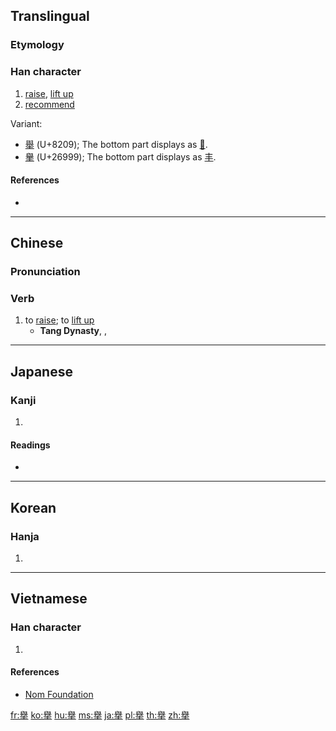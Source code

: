 {{also|舉|挙|举}}
==Translingual==
{{ja-forms|[[挙]]|[[举]]|[[擧]]}}

===Etymology===
{{Han compound|與|手|c1=p|c2=s|t2=hand|ls=psc}}

===Han character===
{{Han char|rn=64|rad=手|as=14|sn=18|four=|canj=HCQ,XHCQ|ids=⿱與手}}

# [[raise]], [[lift up]]
# [[recommend]]

Variant:
* [[舉]] (U+8209); The bottom part displays as [[𠀆]].
* [[𦦙]] (U+26999); The bottom part displays as [[丰]].

====References====
* {{Han ref|kx=0460.100|dkj=12863|dj=0808.300|hdz=31966.010|uh=64E7|ud=25831}}

----

==Chinese==
{{zh-forms|s=举}}

===Pronunciation===
{{zh-pron
|m=jǔ
|c=geoi2
|mc=y
|oc=y
|ma=
|cat=v
}}

===Verb===
{{zh-verb}}

# to [[raise]]; to [[lift up]]
#* '''Tang Dynasty''', {{l|zh|w:zh:李白|李白}}, {{l|zh|w:zh:靜夜思|靜夜思}}
#: {{zh-usex|舉 頭 望 明月|I '''raise''' my head to gaze at the bright moon|CL}}

----

==Japanese==

===Kanji===
{{ja-kanji|grade=|rs=手14|style=ky|shin=挙}}

# {{defn|lang=ja|sort=手14}}

====Readings====
* {{ja-readings|on=[[きょ]] (kyo)|kun=[[あげる]] (ageru)}}

----

==Korean==

===Hanja===
{{ko-hanja|hangeul=거|eumhun=|rv=geo|mr=kŏ|y=ke}}

# {{defn|lang=ko|sort=手14}}

----

==Vietnamese==

===Han character===
{{vi-readings|rs=手14|hanviet=[[cử]], [[cửa]]}}

# {{defn|lang=vi|sort=手14}}

====References====
* [http://nomfoundation.org/common/nom_details.php?codepoint=64e7 Nom Foundation]

[[fr:擧]]
[[ko:擧]]
[[hu:擧]]
[[ms:擧]]
[[ja:擧]]
[[pl:擧]]
[[th:擧]]
[[zh:擧]]